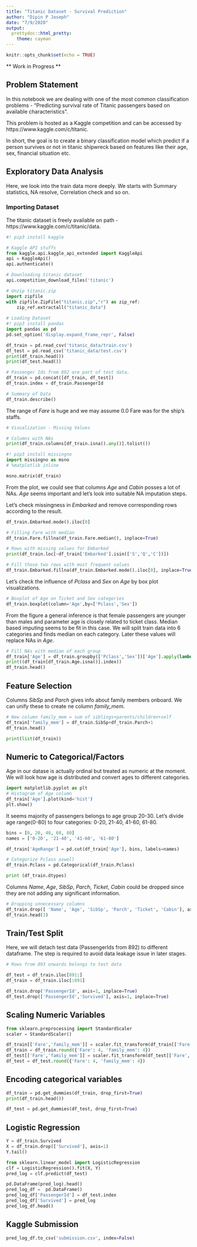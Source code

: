 ```yaml
---
title: "Titanic Dataset - Survival Prediction"
author: "Dipin P Joseph"
date: "7/9/2020"
output:
  prettydoc::html_pretty:
    theme: cayman
---
```


```r
knitr::opts_chunk$set(echo = TRUE)
```

** Work in Progress **

## Problem Statement

In this notebook we are dealing with one of the most common classification problems - "Predicting survival rate of Titanic passengers based on available characteristics".

This problem is hosted as a Kaggle competition and can be accessed by https://www.kaggle.com/c/titanic.

In short, the goal is to create a binary classification model which predict if a person survives or not in titanic shipwreck based on features like their age, sex, financial situation etc.

<script async src="https://pagead2.googlesyndication.com/pagead/js/adsbygoogle.js"></script>
<!-- Notebook Check -->
<ins class="adsbygoogle"
     style="display:block"
     data-ad-client="ca-pub-3600373850128255"
     data-ad-slot="2651335722"
     data-ad-format="auto"
     data-full-width-responsive="true"></ins>
<script>
     (adsbygoogle = window.adsbygoogle || []).push({});
</script>

## Exploratory Data Analysis

Here, we look into the train data more deeply. We starts with Summary statistics, NA resolve, Correlation check and so on.


### Importing Dataset

The titanic dataset is freely available on path - https://www.kaggle.com/c/titanic/data.

```python
#! pip3 install kaggle

# Kaggle API stuffs
from kaggle.api.kaggle_api_extended import KaggleApi
api = KaggleApi()
api.authenticate()

# Downloading titanic dataset
api.competition_download_files('titanic')

# Unzip titanic.zip
import zipfile
with zipfile.ZipFile("titanic.zip","r") as zip_ref:
    zip_ref.extractall("titanic_data")
    
# Loading Dataset
#! pip3 install pandas
import pandas as pd
pd.set_option('display.expand_frame_repr', False)

df_train = pd.read_csv('titanic_data/train.csv')
df_test = pd.read_csv('titanic_data/test.csv')
print(df_train.head())
print(df_test.head())

# Passenger Ids from 892 are part of test data.
df_train = pd.concat([df_train, df_test])
df_train.index = df_train.PassengerId

```
```python
# Summary of Data
df_train.describe()
```
The range of _Fare_ is huge and we may assume 0.0 Fare was for the ship's staffs.

```python
# Visualization - Missing Values

# Columns with NAs
print(df_train.columns[df_train.isna().any()].tolist())

#! pip3 install missingno
import missingno as msno
# %matplotlib inline

msno.matrix(df_train)

```

From the plot, we could see that columns _Age_ and _Cabin_ posses a lot of NAs. _Age_ seems important and let's look into suitable NA imputation steps.

Let's check missingness in _Embarked_ and remove corresponding rows according to the result.

```python

df_train.Embarked.mode().iloc[0]

# Filling Fare with median
df_train.Fare.fillna(df_train.Fare.median(), inplace=True)

# Rows with missing values for Embarked
print(df_train.loc[~df_train['Embarked'].isin(['S','Q','C'])])

# Fill those two rows with most frequent values
df_train.Embarked.fillna(df_train.Embarked.mode().iloc[0], inplace=True)

```

Let's check the influence of _Pclass_ and _Sex_ on _Age_ by box plot visualizations.


```python

# Boxplot of Age on Ticket and Sex categories
df_train.boxplot(column='Age',by=['Pclass','Sex'])

```

From the figure a general inference is that female passengers are younger than males and parameter age is closely related to ticket class.
Median based imputing seems to be fit in this case. We will split train data into 6 categories and finds median on each category. Later these values will replace NAs in _Age_.


```python

# Fill NAs with median of each group
df_train['Age'] = df_train.groupby(['Pclass','Sex'])['Age'].apply(lambda x: x.fillna(x.median()))
print((df_train[df_train.Age.isna()].index))
df_train.head()

```
## Feature Selection

Columns _SibSp_ and _Parch_ gives info about family members onboard. We can unify these to create ne column _family_mem_.

```python

# New column family_mem = sum of siblings+parents/children+self
df_train['family_mem'] = df_train.SibSp+df_train.Parch+1
df_train.head()

```

<script async src="https://pagead2.googlesyndication.com/pagead/js/adsbygoogle.js"></script>
<!-- Notebook Check -->
<ins class="adsbygoogle"
     style="display:block"
     data-ad-client="ca-pub-3600373850128255"
     data-ad-slot="2651335722"
     data-ad-format="auto"
     data-full-width-responsive="true"></ins>
<script>
     (adsbygoogle = window.adsbygoogle || []).push({});
</script>


```python

print(list(df_train))

```

## Numeric to Categorical/Factors

Age in our datase is actually ordinal but treated as numeric at the moment. We will look how age is distributed and convert ages to different categories.

```python

import matplotlib.pyplot as plt 
# Histogram of Age column
df_train['Age'].plot(kind='hist')
plt.show()


```

It seems majority of passengers belongs to age group 20-30. Let's divide age range(0-80) to four categories: 0-20, 21-40, 41-60, 61-80.
```python

bins = [0, 20, 40, 60, 80]
names = ['0-20', '21-40', '41-60', '61-80']

df_train['AgeRange'] = pd.cut(df_train['Age'], bins, labels=names)

# Categorize Pclass aswell
df_train.Pclass = pd.Categorical(df_train.Pclass)

print (df_train.dtypes)

```

Columns _Name_, _Age_, _SibSp_, _Parch_, _Ticket_, _Cabin_ could be dropped since they are not adding any significant information.

```python

# Dropping unnecessary columns
df_train.drop([ 'Name', 'Age', 'SibSp', 'Parch', 'Ticket', 'Cabin'], axis=1, inplace=True)
df_train.head(3)

```

## Train/Test Split

Here, we will detach test data (PassengerIds from 892) to different dataframe. The step is required to avoid data leakage issue in later stages.

```python

# Rows from 893 onwards belongs to test data

df_test = df_train.iloc[891:]
df_train = df_train.iloc[:891]

df_train.drop('PassengerId', axis=1, inplace=True)
df_test.drop(['PassengerId','Survived'], axis=1, inplace=True)


```
## Scaling Numeric Variables 

```python

from sklearn.preprocessing import StandardScaler
scaler = StandardScaler()

df_train[['Fare','family_mem']] = scaler.fit_transform(df_train[['Fare','family_mem']])
df_train = df_train.round({'Fare': 4, 'family_mem': 4})
df_test[['Fare','family_mem']] = scaler.fit_transform(df_test[['Fare','family_mem']])
df_test = df_test.round({'Fare': 4, 'family_mem': 4})

```

## Encoding categorical variables

```python


df_train = pd.get_dummies(df_train, drop_first=True)
print(df_train.head())

df_test = pd.get_dummies(df_test, drop_first=True)

```
## Logistic Regression

```python

Y = df_train.Survived
X = df_train.drop(['Survived'], axis=1)
Y.tail()

from sklearn.linear_model import LogisticRegression
clf = LogisticRegression().fit(X, Y)
pred_log = clf.predict(df_test)

```
```python
pd.DataFrame(pred_log).head()
pred_log_df =  pd.DataFrame()
pred_log_df['PassengerId'] = df_test.index
pred_log_df['Survived'] = pred_log
pred_log_df.head()
```

## Kaggle Submission

```python

pred_log_df.to_csv('submission.csv', index=False)

```

